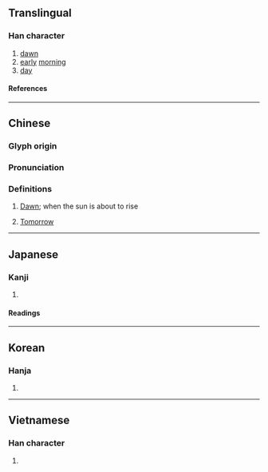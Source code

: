 {{character info}}
==Translingual==

===Han character===
{{Han char|rn=72|rad=日|as=04|sn=8|four=62021|canj=AHML|ids=⿰日斤}}

# [[dawn]]
# [[early]] [[morning]]
# [[day]]

====References====
{{Han ref|kx=0492.060|dkj=13817|dj=0855.030|hdz=21491.010|uh=6615}}

----

==Chinese==
{{zh-forms}}

===Glyph origin===
{{Han etym}}

===Pronunciation===
{{zh-pron
|m=xīn
|c=jan1
|h=pfs=
|md=
|mn=
|w=
|mc=y
|oc=y
|cat=
}}

===Definitions===
{{zh-hanzi}}

# {{lb|zh|Literary}} [[Dawn]]; when the sun is about to rise
# {{lb|zh|Cantonese}} [[tomorrow|Tomorrow]]

----

==Japanese==

===Kanji===
{{ja-kanji|grade=|rs=日04}}

# {{rfdef|ja|sort=日04}}

====Readings====
{{ja-readings
|on=きん, こん, き
|kun=あさ
}}

----

==Korean==

===Hanja===
{{ko-hanja|흔}}

# {{rfdef|ko|sort=日04}}

----

==Vietnamese==

===Han character===
{{vi-readings|rs=日04|reading=hân}}

# {{rfdef|vi|sort=日04}}

{{cln|vi|Han tu}}